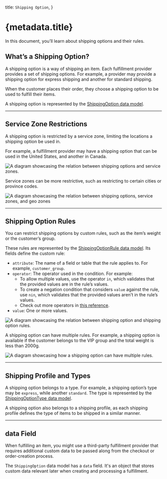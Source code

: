   title: `Shipping Option`,
}

# {metadata.title}

In this document, you’ll learn about shipping options and their rules.

## What’s a Shipping Option?

A shipping option is a way of shipping an item. Each fulfillment provider provides a set of shipping options. For example, a provider may provide a shipping option for express shipping and another for standard shipping.

When the customer places their order, they choose a shipping option to be used to fulfill their items.

A shipping option is represented by the [ShippingOption data model](/references/fulfillment/models/ShippingOption).

---

## Service Zone Restrictions

A shipping option is restricted by a service zone, limiting the locations a shipping option be used in.

For example, a fulfillment provider may have a shipping option that can be used in the United States, and another in Canada.

![A diagram showcasing the relation between shipping options and service zones.](https://res.cloudinary.com/dza7lstvk/image/upload/v1712330831/Medusa%20Resources/shipping-option-service-zone_pobh6k.jpg)

Service zones can be more restrictive, such as restricting to certain cities or province codes.

![A diagram showcasing the relation between shipping options, service zones, and geo zones](https://res.cloudinary.com/dza7lstvk/image/upload/v1712331186/Medusa%20Resources/shipping-option-service-zone-city_m5sxod.jpg)

---

## Shipping Option Rules

You can restrict shipping options by custom rules, such as the item’s weight or the customer’s group.

These rules are represented by the [ShippingOptionRule data model](/references/fulfillment/models/ShippingOptionRule). Its fields define the custom rule:

- `attribute`: The name of a field or table that the rule applies to. For example, `customer_group`.
- `operator`: The operator used in the condition. For example:
    - To allow multiple values, use the operator `in`, which validates that the provided values are in the rule’s values.
    - To create a negation condition that considers `value` against the rule, use `nin`, which validates that the provided values aren’t in the rule’s values.
    - Check out more operators in [this reference](/references/fulfillment/types/fulfillment.RuleOperatorType).
- `value`: One or more values.

![A diagram showcasing the relation between shipping option and shipping option rules.](https://res.cloudinary.com/dza7lstvk/image/upload/v1712331340/Medusa%20Resources/shipping-option-rule_oosopf.jpg)

A shipping option can have multiple rules. For example, a shipping option is available if the customer belongs to the VIP group and the total weight is less than 2000g.

![A diagram showcasing how a shipping option can have multiple rules.](https://res.cloudinary.com/dza7lstvk/image/upload/v1712331462/Medusa%20Resources/shipping-option-rule-2_ylaqdb.jpg)

---

## Shipping Profile and Types

A shipping option belongs to a type. For example, a shipping option’s type may be `express`, while another `standard`. The type is represented by the [ShippingOptionType data model](/references/fulfillment/models/ShippingOptionType).

A shipping option also belongs to a shipping profile, as each shipping profile defines the type of items to be shipped in a similar manner.

---

## data Field

When fulfilling an item, you might use a third-party fulfillment provider that requires additional custom data to be passed along from the checkout or order-creation process.

The `ShippingOption` data model has a `data` field. It's an object that stores custom data relevant later when creating and processing a fulfillment.
